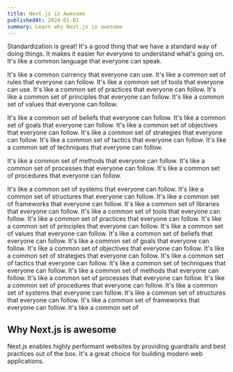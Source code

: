 ```yaml
---
title: Next.js is Awesome
publishedAt: 2024-01-01
summary: Learn why Next.js is awesome
---
```


Standardization is great! It's a good thing that we have a standard way of doing
things. It makes it easier for everyone to understand what's going on. It's like
a common language that everyone can speak.

It's like a common currency that everyone can use. It's like a common set of rules that everyone can follow. It's like
a common set of tools that everyone can use. It's like a common set of practices that everyone can follow. It's like a
common set of principles that everyone can follow. It's like a common set of values that everyone can follow.

It's like a common set of beliefs that everyone can follow. It's like a common set of goals that everyone can follow.
It's like a common set of objectives that everyone can follow. It's like a common set of strategies that everyone can follow.
It's like a common set of tactics that everyone can follow. It's like a common set of techniques that everyone can follow.

It's like a common set of methods that everyone can follow. It's like a common set of processes that everyone can follow. It's like a common set of procedures that everyone can follow.

It's like a common set of systems that everyone can follow. It's like a common set of structures that everyone can follow. It's like a common set of frameworks that everyone can follow.
It's like a common set of libraries that everyone can follow. It's like a common set of tools that everyone can follow. It's like a common set of practices that everyone can follow. It's like a common set of principles that everyone can follow.
It's like a common set of values that everyone can follow. It's like a common set of beliefs that everyone can follow. It's like a common set of goals that everyone can follow. It's like a common set of objectives that everyone can follow. It's like a common set of strategies that everyone can follow. It's like a common set of tactics that everyone can follow. It's like a common set of techniques that everyone can follow. It's like a common set of methods that everyone can follow. It's like a common set of processes that everyone can follow. It's like a common set of procedures that everyone can follow. It's like a common set of systems that everyone can follow. It's like a common set of structures that everyone can follow. It's like a common set of frameworks that everyone can follow. It's like a common set of

<MyButton />

## Why Next.js is awesome

Next.js enables highly performant websites by providing guardrails and best practices out of the box. It's a great choice for building modern web applications.
